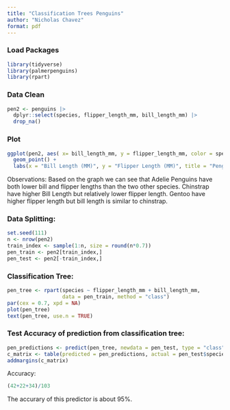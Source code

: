 ---
title: "Classification Trees Penguins"
author: "Nicholas Chavez"
format: pdf
---
### Load Packages
```{r}
library(tidyverse)
library(palmerpenguins)
library(rpart)
```
### Data Clean
```{r}
pen2 <- penguins |> 
  dplyr::select(species, flipper_length_mm, bill_length_mm) |> 
  drop_na()
```
### Plot
```{r}
ggplot(pen2, aes( x= bill_length_mm, y = flipper_length_mm, color = species)) + 
  geom_point() +
  labs(x = "Bill Length (MM)", y = "Flipper Length (MM)", title = "Penguins")
```
Observations: Based on the graph we can see that Adelie Penguins have both lower bill and flipper lengths than the two other species. Chinstrap have higher Bill Length but relatively lower flipper length. Gentoo have higher flipper length but bill length is similar to chinstrap.

### Data Splitting:
```{r}
set.seed(111)
n <- nrow(pen2)
train_index <- sample(1:n, size = round(n*0.7))
pen_train <- pen2[train_index,]
pen_test <- pen2[-train_index,]
```
### Classification Tree:
```{r}
pen_tree <- rpart(species ~ flipper_length_mm + bill_length_mm, 
                  data = pen_train, method = "class")
par(cex = 0.7, xpd = NA)
plot(pen_tree)
text(pen_tree, use.n = TRUE)
```
### Test Accuracy of prediction from classification tree:
```{r}
pen_predictions <- predict(pen_tree, newdata = pen_test, type = "class")
c_matrix <- table(predicted = pen_predictions, actual = pen_test$species)
addmargins(c_matrix)
```
Accuracy:
```{r}
(42+22+34)/103
```
The accurary of this predictor is about 95%. 